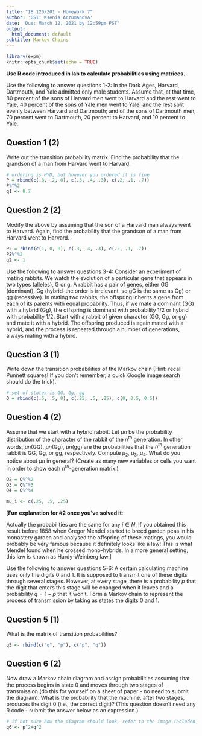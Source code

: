```yaml
---
title: "IB 120/201 - Homework 7"
author: 'GSI: Ksenia Arzumanova'
date: 'Due: March 12, 2021 by 12:59pm PST'
output:
  html_document: default
subtitle: Markov Chains
---
```


```r
library(expm)
knitr::opts_chunk$set(echo = TRUE)
```

**Use R code introduced in lab to calculate probabilities using matrices.**

Use the following to answer questions 1-2: In the Dark Ages, Harvard, Dartmouth, and Yale admitted only male students. Assume that, at that time, 80 percent of the sons of Harvard men went to Harvard and the rest went to Yale, 40 percent of the sons of Yale men went to Yale, and the rest split evenly between Harvard and Dartmouth; and of the sons of Dartmouth men, 70 percent went to Dartmouth, 20 percent to Harvard, and 10 percent to Yale. 

## Question 1 (2)

Write out the transition probability matrix. Find the probability that the grandson of a man from Harvard went to Harvard. 

```r
# ordering is HYD, but however you ordered it is fine
P = rbind(c(.8, .2, 0), c(.3, .4, .3), c(.2, .1, .7))
P%^%2
q1 <- 0.7
```

## Question 2 (2)

Modify the above by assuming that the son of a Harvard man always went to Harvard. Again, find the probability that the grandson of a man from Harvard went to Harvard.

```r
P2 = rbind(c(1, 0, 0), c(.3, .4, .3), c(.2, .1, .7))
P2%^%2
q2 <- 1
```

Use the following to answer questions 3-4: Consider an experiment of mating rabbits. We watch the evolution of a particular gene that appears in two types (alleles), G or g. A rabbit has a pair of genes, either GG (dominant), Gg (hybrid–the order is irrelevant, so gG is the same as Gg) or gg (recessive). In mating two rabbits, the offspring inherits a gene from each of its parents with equal probability. Thus, if we mate a dominant (GG) with a hybrid (Gg), the offspring is dominant with probability 1/2 or hybrid with probability 1/2. Start with a rabbit of given character (GG, Gg, or gg) and mate it with a hybrid. The offspring produced is again mated with a hybrid, and the process is repeated through a number of generations, always mating with a hybrid.

## Question 3 (1)

Write down the transition probabilities of the Markov chain (Hint: recall Punnett squares! If you don't remember, a quick Google image search should do the trick).

```r
# set of states is GG, Gg, gg
Q = rbind(c(.5, .5, 0), c(.25, .5, .25), c(0, 0.5, 0.5))

```

## Question 4 (2)

Assume that we start with a hybrid rabbit. Let $\mu n$ be the probability distribution of the character of the rabbit of the $n^{th}$ generation. In other words, $\mu n$(GG), $\mu n$(Gg), $\mu n$(gg) are the probabilities that the $n^{th}$ generation rabbit is GG, Gg, or gg, respectively. Compute $\mu_2$, $\mu_3$, $\mu_4$. What do you notice about $\mu n$ in general? (Create as many new variables or cells you want in order to show each $n^{th}$-generation matrix.)

```r
Q2 = Q%^%2
Q3 = Q%^%3
Q4 = Q%^%4

mu_i <- c(.25, .5, .25)
```

[**Fun explanation for #2 once you've solved it**:

Actually the probabilities are the same for any $i \in N$. If you obtained this result before 1858 when Gregor Mendel started to breed garden peas in his monastery garden and analysed the offspring of these matings, you would probably be very famous because it definitely looks like a law! This is what Mendel found when he crossed mono-hybrids. In a more general setting, this law is known as Hardy-Weinberg law.]

Use the following to answer questions 5-6: A certain calculating machine uses only the digits 0 and 1. It is supposed to transmit one of these digits through several stages. However, at every stage, there is a probability $p$ that the digit that enters this stage will be changed when it leaves and a probability $q = 1 − p$ that it won’t. Form a Markov chain to represent the process of transmission by taking as states the digits 0 and 1. 

## Question 5 (1)

What is the matrix of transition probabilities? 

```r

q5 <- rbind(c("q", "p"), c("p", "q"))
```

## Question 6 (2)

Now draw a Markov chain diagram and assign probabilities assuming that the process begins in state 0 and moves through two stages of transmission (do this for yourself on a sheet of paper - no need to submit the diagram). What is the probability that the machine, after two stages, produces the digit 0 (i.e., the correct digit)? (This question doesn't need any R code - submit the answer below as an expression.)

```r
# if not sure how the diagram should look, refer to the image included in the solutions folder, titled "hw7graphic"
q6 <- p^2+q^2
```
